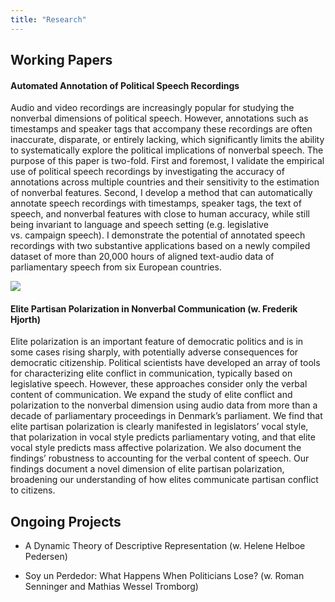 ```yaml
---
title: "Research"
---
```


## Working Papers

#### Automated Annotation of Political Speech Recordings

::: grid
::: g-col-12
Audio and video recordings are increasingly popular for studying the nonverbal dimensions of political speech. However, annotations such as timestamps and speaker tags that accompany these recordings are often inaccurate, disparate, or entirely lacking, which significantly limits the ability to systematically explore the political implications of nonverbal speech. The purpose of this paper is two-fold. First and foremost, I validate the empirical use of political speech recordings by investigating the accuracy of annotations across multiple countries and their sensitivity to the estimation of nonverbal features. Second, I develop a method that can automatically annotate speech recordings with timestamps, speaker tags, the text of speech, and nonverbal features with close to human accuracy, while still being invariant to language and speech setting (e.g. legislative vs. campaign speech). I demonstrate the potential of annotated speech recordings with two substantive applications based on a newly compiled dataset of more than 20,000 hours of aligned text-audio data of parliamentary speech from six European countries.
:::

::: g-col-4
![](images/pitch-diff.png)
:::
:::

#### Elite Partisan Polarization in Nonverbal Communication (w. Frederik Hjorth)

::: grid
::: g-col-12
Elite polarization is an important feature of democratic politics and is in some cases rising sharply, with potentially adverse consequences for democratic citizenship. Political scientists have developed an array of tools for characterizing elite conflict in communication, typically based on legislative speech. However, these approaches consider only the verbal content of communication. We expand the study of elite conflict and polarization to the nonverbal dimension using audio data from more than a decade of parliamentary proceedings in Denmark's parliament. We find that elite partisan polarization is clearly manifested in legislators' vocal style, that polarization in vocal style predicts parliamentary voting, and that elite vocal style predicts mass affective polarization. We also document the findings' robustness to accounting for the verbal content of speech. Our findings document a novel dimension of elite partisan polarization, broadening our understanding of how elites communicate partisan conflict to citizens.
:::

::: g-col-4
:::
:::

## Ongoing Projects

-   A Dynamic Theory of Descriptive Representation (w. Helene Helboe Pedersen)

-   Soy un Perdedor: What Happens When Politicians Lose? (w. Roman Senninger and Mathias Wessel Tromborg)
